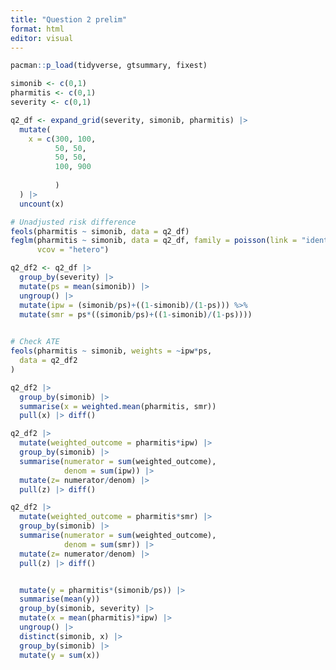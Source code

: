 ```yaml
---
title: "Question 2 prelim"
format: html
editor: visual
---
```



```r
pacman::p_load(tidyverse, gtsummary, fixest)
```

```r
simonib <- c(0,1)
pharmitis <- c(0,1)
severity <- c(0,1)

q2_df <- expand_grid(severity, simonib, pharmitis) |> 
  mutate(
    x = c(300, 100,
          50, 50,
          50, 50,
          100, 900
          
          )
  ) |> 
  uncount(x)

# Unadjusted risk difference
feols(pharmitis ~ simonib, data = q2_df)
feglm(pharmitis ~ simonib, data = q2_df, family = poisson(link = "identity"),
      vcov = "hetero")

q2_df2 <- q2_df |> 
  group_by(severity) |> 
  mutate(ps = mean(simonib)) |> 
  ungroup() |> 
  mutate(ipw = (simonib/ps)+((1-simonib)/(1-ps))) %>% 
  mutate(smr = ps*((simonib/ps)+((1-simonib)/(1-ps))))
  

# Check ATE
feols(pharmitis ~ simonib, weights = ~ipw*ps,
  data = q2_df2
)

q2_df2 |> 
  group_by(simonib) |> 
  summarise(x = weighted.mean(pharmitis, smr))
  pull(x) |> diff()

q2_df2 |> 
  mutate(weighted_outcome = pharmitis*ipw) |> 
  group_by(simonib) |> 
  summarise(numerator = sum(weighted_outcome),
            denom = sum(ipw)) |> 
  mutate(z= numerator/denom) |> 
  pull(z) |> diff()

q2_df2 |> 
  mutate(weighted_outcome = pharmitis*smr) |> 
  group_by(simonib) |> 
  summarise(numerator = sum(weighted_outcome),
            denom = sum(smr)) |> 
  mutate(z= numerator/denom) |> 
  pull(z) |> diff()


  mutate(y = pharmitis*(simonib/ps)) |> 
  summarise(mean(y))
  group_by(simonib, severity) |> 
  mutate(x = mean(pharmitis)*ipw) |> 
  ungroup() |> 
  distinct(simonib, x) |> 
  group_by(simonib) |> 
  mutate(y = sum(x))
```

